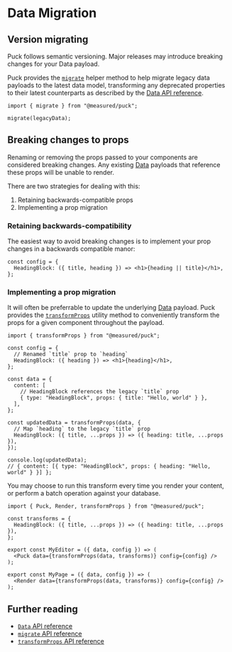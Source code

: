 # Data Migration

## Version migrating

Puck follows semantic versioning. Major releases may introduce breaking changes for your Data payload.

Puck provides the [`migrate`](/docs/api-reference/functions/migrate) helper method to help migrate legacy data payloads to the latest data model, transforming any deprecated properties to their latest counterparts as described by the [Data API reference](/docs/api-reference/data-model/data).

```tsx showLineNumbers copy
import { migrate } from "@measured/puck";

migrate(legacyData);
```

## Breaking changes to props

Renaming or removing the props passed to your components are considered breaking changes. Any existing [Data](/docs/api-reference/data-model/data) payloads that reference these props will be unable to render.

There are two strategies for dealing with this:

1. Retaining backwards-compatible props
2. Implementing a prop migration

### Retaining backwards-compatibility

The easiest way to avoid breaking changes is to implement your prop changes in a backwards compatible manor:

```tsx showLineNumbers copy {2}
const config = {
  HeadingBlock: ({ title, heading }) => <h1>{heading || title}</h1>,
};
```

### Implementing a prop migration

It will often be preferrable to update the underlying [Data](/docs/api-reference/data-model/data) payload. Puck provides the [`transformProps`](/docs/api-reference/functions/transform-props) utility method to conveniently transform the props for a given component throughout the payload.

```tsx showLineNumbers copy {15-18}
import { transformProps } from "@measured/puck";

const config = {
  // Renamed `title` prop to `heading`
  HeadingBlock: ({ heading }) => <h1>{heading}</h1>,
};

const data = {
  content: [
    // HeadingBlock references the legacy `title` prop
    { type: "HeadingBlock", props: { title: "Hello, world" } },
  ],
};

const updatedData = transformProps(data, {
  // Map `heading` to the legacy `title` prop
  HeadingBlock: ({ title, ...props }) => ({ heading: title, ...props }),
});

console.log(updatedData);
// { content: [{ type: "HeadingBlock", props: { heading: "Hello, world" } }] };
```

You may choose to run this transform every time you render your content, or perform a batch operation against your database.

```tsx showLineNumbers copy filename="Example showing data being updated before rendering"
import { Puck, Render, transformProps } from "@measured/puck";

const transforms = {
  HeadingBlock: ({ title, ...props }) => ({ heading: title, ...props }),
};

export const MyEditor = ({ data, config }) => (
  <Puck data={transformProps(data, transforms)} config={config} />
);

export const MyPage = ({ data, config }) => (
  <Render data={transformProps(data, transforms)} config={config} />
);
```

## Further reading

- [`Data` API reference](/docs/api-reference/data-model/data)
- [`migrate` API reference](/docs/api-reference/functions/migrate)
- [`transformProps` API reference](/docs/api-reference/functions/transform-props)

